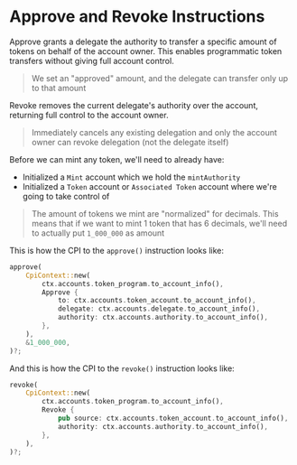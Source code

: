 
# Approve and Revoke Instructions

Approve grants a delegate the authority to transfer a specific amount of tokens on behalf of the account owner. This enables programmatic token transfers without giving full account control.

> We set an "approved" amount, and the delegate can transfer only up to that amount

Revoke removes the current delegate's authority over the account, returning full control to the account owner.

> Immediately cancels any existing delegation and only the account owner can revoke delegation (not the delegate itself)

Before we can mint any token, we'll need to already have:
- Initialized a `Mint` account which we hold the `mintAuthority`
- Initialized a `Token` account or `Associated Token` account where we're going to take control of

> The amount of tokens we mint are "normalized" for decimals. This means that if we want to mint 1 token that has 6 decimals, we'll need to actually put `1_000_000` as amount

This is how the CPI to the `approve()` instruction looks like: 

```rust
approve(
    CpiContext::new(
        ctx.accounts.token_program.to_account_info(),
        Approve {
            to: ctx.accounts.token_account.to_account_info(),
            delegate: ctx.accounts.delegate.to_account_info(),
            authority: ctx.accounts.authority.to_account_info(),
        },
    ),
    &1_000_000,
)?;
```

And this is how the CPI to the `revoke()` instruction looks like: 

```rust
revoke(
    CpiContext::new(
        ctx.accounts.token_program.to_account_info(),
        Revoke {
            pub source: ctx.accounts.token_account.to_account_info(),
            authority: ctx.accounts.authority.to_account_info(),
        },
    ),
)?;
```